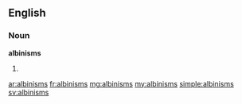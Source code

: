 ==English==

===Noun===
'''albinisms'''

# {{plural of|albinism}}

[[ar:albinisms]]
[[fr:albinisms]]
[[mg:albinisms]]
[[my:albinisms]]
[[simple:albinisms]]
[[sv:albinisms]]